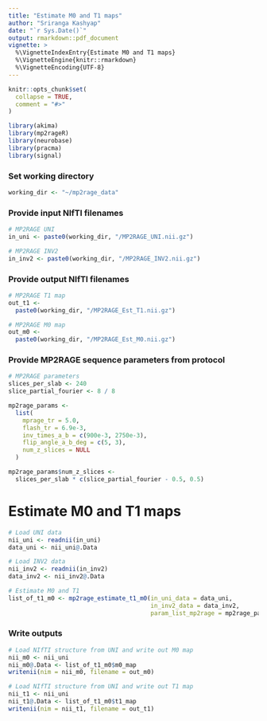 ```yaml
---
title: "Estimate M0 and T1 maps"
author: "Sriranga Kashyap"
date: "`r Sys.Date()`"
output: rmarkdown::pdf_document
vignette: >
  %\VignetteIndexEntry{Estimate M0 and T1 maps}
  %\VignetteEngine{knitr::rmarkdown}
  %\VignetteEncoding{UTF-8}
---
```


```r
knitr::opts_chunk$set(
  collapse = TRUE,
  comment = "#>"
)
```

```r
library(akima)
library(mp2rageR)
library(neurobase)
library(pracma)
library(signal)
```

### Set working directory
```r
working_dir <- "~/mp2rage_data"
```

### Provide input NIfTI filenames
```r
# MP2RAGE UNI
in_uni <- paste0(working_dir, "/MP2RAGE_UNI.nii.gz")

# MP2RAGE INV2
in_inv2 <- paste0(working_dir, "/MP2RAGE_INV2.nii.gz")
```

### Provide output NIfTI filenames
```r
# MP2RAGE T1 map
out_t1 <-
  paste0(working_dir, "/MP2RAGE_Est_T1.nii.gz")

# MP2RAGE M0 map
out_m0 <-
  paste0(working_dir, "/MP2RAGE_Est_M0.nii.gz")
```

### Provide MP2RAGE sequence parameters from protocol
```r
# MP2RAGE parameters
slices_per_slab <- 240
slice_partial_fourier <- 8 / 8

mp2rage_params <-
  list(
    mprage_tr = 5.0,
    flash_tr = 6.9e-3,
    inv_times_a_b = c(900e-3, 2750e-3),
    flip_angle_a_b_deg = c(5, 3),
    num_z_slices = NULL
  )

mp2rage_params$num_z_slices <-
  slices_per_slab * c(slice_partial_fourier - 0.5, 0.5)
```

# Estimate M0 and T1 maps
```r
# Load UNI data
nii_uni <- readnii(in_uni)
data_uni <- nii_uni@.Data

# Load INV2 data
nii_inv2 <- readnii(in_inv2)
data_inv2 <- nii_inv2@.Data

# Estimate M0 and T1
list_of_t1_m0 <- mp2rage_estimate_t1_m0(in_uni_data = data_uni,
                                        in_inv2_data = data_inv2,
                                        param_list_mp2rage = mp2rage_params)

```

### Write outputs
```r
# Load NIfTI structure from UNI and write out M0 map
nii_m0 <- nii_uni
nii_m0@.Data <- list_of_t1_m0$m0_map
writenii(nim = nii_m0, filename = out_m0)

# Load NIfTI structure from UNI and write out T1 map
nii_t1 <- nii_uni
nii_t1@.Data <- list_of_t1_m0$t1_map
writenii(nim = nii_t1, filename = out_t1)
```
